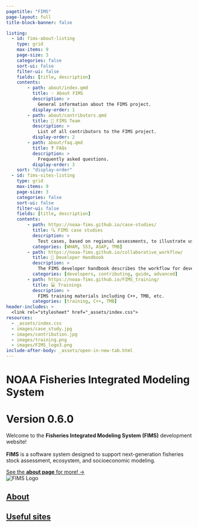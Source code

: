 ```yaml
---
pagetitle: "FIMS"
page-layout: full
title-block-banner: false

listing:
  - id: fims-about-listing
    type: grid
    max-items: 9
    page-size: 3
    categories: false
    sort-ui: false
    filter-ui: false
    fields: [title, description]
    contents:
        - path: about/index.qmd
          title: 💡 About FIMS
          description: >
            General information about the FIMS project.
          display-order: 1
        - path: about/contributors.qmd
          title: 👥 FIMS Team
          description: >
            List of all contributors to the FIMS project.
          display-order: 2
        - path: about/faq.qmd
          title: ❓ FAQs
          description: >
            Frequently asked questions.
          display-order: 3
    sort: "display-order"
  - id: fims-sites-listing
    type: grid
    max-items: 9
    page-size: 3
    categories: false
    sort-ui: false
    filter-ui: false
    fields: [title, description]
    contents:
        - path: https://noaa-fims.github.io/case-studies/
          title: 🔍 FIMS case studies
          description: >
            Test cases, based on regional assessments, to illustrate use of FIMS.
          categories: [WHAM, SS3, ASAP, TMB]
        - path: https://noaa-fims.github.io/collaborative_workflow/
          title: 📔 Developer Handbook
          description: >
            The FIMS developer handbook describes the workflow for developers and contributors.
          categories: [developers, contributing, guide, advanced]
        - path: https://noaa-fims.github.io/FIMS_training/
          title: 💻 Trainings
          description: >
            FIMS training materials including C++, TMB, etc.
          categories: [training, C++, TMB]
header-includes: >
  <link rel="stylesheet" href="_assets/index.css">
resources:
  - _assets/index.css
  - images/case_study.jpg
  - images/contribution.jpg
  - images/training.png
  - images/FIMS_logo3.png
include-after-body: _assets/open-in-new-tab.html
---
```


```{=html}
<div class="site-hero mb-5">
  <div class="site-intro">
    <h1 class="site-title text-primary mt-0 fw-lighter text-center text-sm-start">
      NOAA Fisheries Integrated Modeling System
    </h1>
    
    <h1 class="site-subtitle text-secondary mt-0 fw-lighter text-center text-sm-start">
      Version 0.6.0
    </h1>

    <div class="social-icon-links my-3" aria-hidden="true">
      <a
        class="link-primary"
        href="https://github.com/NOAA-FIMS"
        title="github"
        target="_blank"
        rel="noopener"
      >
        <i class="fab fa-github fa-lg fa-fw"></i>
      </a>

      <a
        class="link-primary"
        href="https://noaa-fims.r-universe.dev"
        title="r-project"
        target="_blank"
        rel="noopener"
      >
        <i class="fab fa-r-project fa-lg fa-fw"></i>
      </a>

      <a
        class="link-primary"
        href="https://noaa-fims.github.io/collaborative_workflow/"
        title="developer-handbook"
        target="_blank"
        rel="noopener"
      >
        <i class="fa fa-book fa-lg fa-fw"></i>
      </a>

      <a
        class="link-primary"
        href="https://nmfs-ost.github.io/noaa-fit/"
        title="FIT"
        target="_blank"
        rel="noopener"
      >
        <i class="fa fa-briefcase fa-lg fa-fw"></i>
      </a>
    </div>

    <p class="site-intro fs-5">
      Welcome to the <strong>Fisheries Integrated Modeling System (FIMS)</strong> 
      development website! <br>
      <br>
      <strong>FIMS</strong> is a software system designed to support next-generation 
      fisheries stock assessment, ecosystem, and socioeconomic modeling.
    </p>
    <a class="mt4 action text" href="/about">See the <strong>about page</strong> for more! →</a>
  </div>

  <div class="site-logo">
    <img src="images/FIMS_logo3.png" alt="FIMS Logo">
  </div>
</div>
```

## [About](about/index.qmd)

::: {#fims-about-listing}
:::

## [Useful sites](sites/sites_index.qmd)

::: {#fims-sites-listing}
:::
